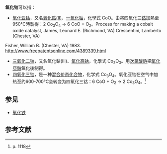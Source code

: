 '''氧化钴'''可以指：
*[[氧化亚钴|氧化亚钴]]，又名[[氧化鈷(II)|氧化鈷(II)]]、[[一氧化钴|一氧化钴]]，化學式 CoO。由將四氧化三[[鈷|鈷]]加熱至950℃時製得：2 Co<sub>3</sub>O<sub>4</sub> → 6 CoO + O<sub>2</sub>。<ref>Process for making a cobalt oxide catalyst, James, Leonard E. (Richmond, VA) Crescentini, Lamberto (Chester, VA) 
Fisher, William B. (Chester, VA) 1983. http://www.freepatentsonline.com/4389339.html {{Wayback|url=http://www.freepatentsonline.com/4389339.html |date=20110615022944 }}</ref>
*[[三氧化二钴|三氧化二钴]]，又名氧化鈷(III)、[[氧化高钴|氧化高钴]]，化學式 Co<sub>2</sub>O<sub>3</sub>。用[[次氯酸鈉|次氯酸鈉]]把[[氧化亞鈷|氧化亞鈷]]氧化後制得。
*[[四氧化三钴|四氧化三钴]]，是一种[[混合价态化合物|混合价态化合物]]，化学式 Co<sub>3</sub>O<sub>4</sub>。氧化亚钴在空气中加热至约600-700℃会转变为四氧化三钴：6 CoO + O<sub>2</sub> → 2 Co<sub>3</sub>O<sub>4</sub>。<ref name="G&E">{{Greenwood&Earnshaw}} p. 1118</ref>

==参见==
*[[氧化铁|氧化铁]]
==参考文献==
{{reflist}}

{{chemdab}}